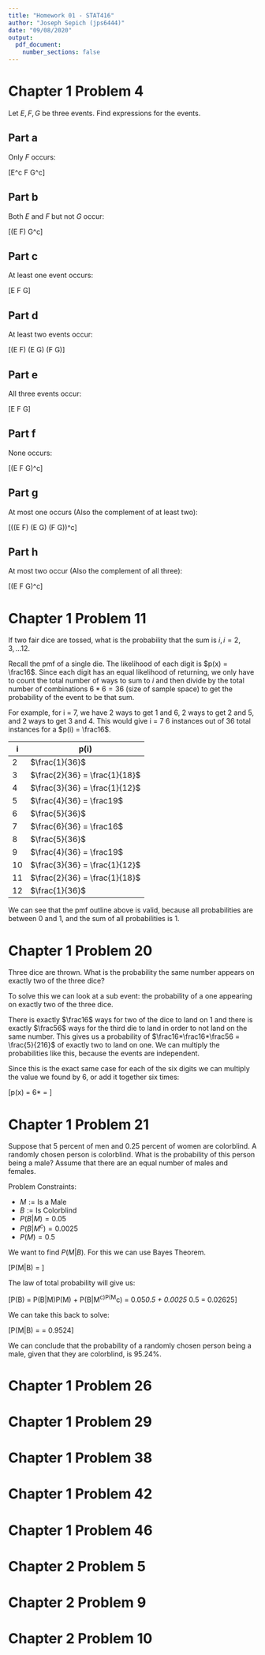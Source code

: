 ```yaml
---
title: "Homework 01 - STAT416"
author: "Joseph Sepich (jps6444)"
date: "09/08/2020"
output:
  pdf_document:
    number_sections: false
---
```


# Chapter 1 Problem 4

Let $E, F, G$ be three events. Find expressions for the events.

## Part a

Only $F$ occurs:

\[E^c \cap F \cap G^c\]

## Part b

Both $E$ and $F$ but not $G$ occur:

\[(E \cup F) \cap G^c\]

## Part c

At least one event occurs:

\[E \cup F \cup G\]

## Part d

At least two events occur:

\[(E \cap F) \cup(E \cap G) \cup (F \cap G)\]

## Part e

All three events occur:

\[E \cap F \cap G\]

## Part f

None occurs:

\[(E \cup F \cup G)^c\]

## Part g

At most one occurs (Also the complement of at least two):

\[((E \cap F) \cup(E \cap G) \cup (F \cap G))^c\]

## Part h

At most two occur (Also the complement of all three):

\[(E \cap F \cap G)^c\]

# Chapter 1 Problem 11

If two fair dice are tossed, what is the probability that the sum is $i, i = 2, 3, ... 12$.

Recall the pmf of a single die. The likelihood of each digit is $p(x) = \frac16$. Since each digit has an equal likelihood of returning, we only have to count the total number of ways to sum to $i$ and then divide by the total number of combinations $6 * 6 = 36$ (size of sample space) to get the probability of the event to be that sum.

For example, for i = 7, we have 2 ways to get 1 and 6, 2 ways to get 2 and 5, and 2 ways to get 3 and 4. This would give i = 7 6 instances out of 36 total instances for a $p(i) = \frac16$.

| i | p(i) |
|---|------|
| 2 | $\frac{1}{36}$|
| 3 | $\frac{2}{36} = \frac{1}{18}$|
| 4 | $\frac{3}{36} = \frac{1}{12}$|
| 5 | $\frac{4}{36} = \frac19$|
| 6 | $\frac{5}{36}$|
| 7 | $\frac{6}{36} = \frac16$|
| 8 | $\frac{5}{36}$|
| 9 | $\frac{4}{36} = \frac19$|
|10 | $\frac{3}{36} = \frac{1}{12}$|
|11 | $\frac{2}{36} = \frac{1}{18}$|
|12 | $\frac{1}{36}$|

We can see that the pmf outline above is valid, because all probabilities are between 0 and 1, and the sum of all probabilities is 1.


# Chapter 1 Problem 20

Three dice are thrown. What is the probability the same number appears on exactly two of the three dice?

To solve this we can look at a sub event: the probability of a one appearing on exactly two of the three dice.

There is exactly $\frac16$ ways for two of the dice to land on 1 and there is exactly $\frac56$ ways for the third die to land in order to not land on the same number. This gives us a probability of $\frac16*\frac16*\frac56 = \frac{5}{216}$ of exactly two to land on one. We can multiply the probabilities like this, because the events are independent.

Since this is the exact same case for each of the six digits we can multiply the value we found by 6, or add it together six times:

\[p(x) = 6*\frac{5}{216} = \frac{15}{108}\]

# Chapter 1 Problem 21

Suppose that 5 percent of men and 0.25 percent of women are colorblind. A randomly chosen person is colorblind. What is the probability of this person being a male? Assume that there are an equal number of males and females.

Problem Constraints:

* $M := \text{Is a Male}$ 
* $B := \text{Is Colorblind}$
* $P(B | M) = 0.05$
* $P(B | M^c) = 0.0025$
* $P(M) = 0.5$

We want to find $P(M | B)$. For this we can use Bayes Theorem.

\[P(M|B) = \frac{P(B|M)P(M)}{P(B)}\]

The law of total probability will give us:

\[P(B) = P(B|M)P(M) + P(B|M^c)P(M^c) = 0.05*0.5 + 0.0025 * 0.5 = 0.02625\]

We can take this back to solve:

\[P(M|B) = \frac{0.05 * 0.5}{0.02625} = 0.9524\]

We can conclude that the probability of a randomly chosen person being a male, given that they are colorblind, is 95.24%.

# Chapter 1 Problem 26

# Chapter 1 Problem 29

# Chapter 1 Problem 38

# Chapter 1 Problem 42

# Chapter 1 Problem 46

# Chapter 2 Problem 5

# Chapter 2 Problem 9

# Chapter 2 Problem 10


